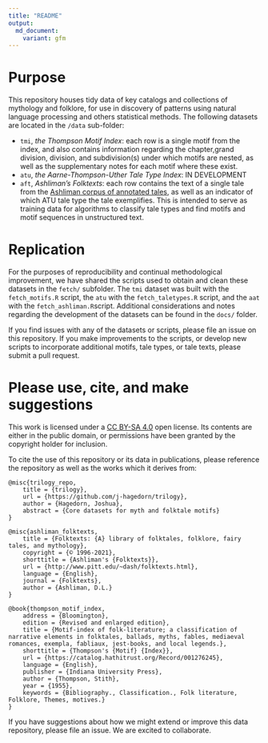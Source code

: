```yaml
---
title: "README"
output: 
  md_document:
    variant: gfm
---
```


# Purpose

This repository houses tidy data of key catalogs and collections of mythology and folklore, for use in discovery of patterns using natural language processing and others statistical methods.  The following datasets are located in the `/data` sub-folder:

- `tmi`, *the Thompson Motif Index*: each row is a single motif from the index, and also contains information regarding the chapter,grand division, division, and subdivision(s) under which motifs are nested, as well as the supplementary notes for each motif where these exist. 
- `atu`, *the Aarne-Thompson-Uther Tale Type Index*: IN DEVELOPMENT
- `aft`, *Ashliman's Folktexts*: each row contains the text of a single tale from the [Ashliman corpus of annotated tales](https://www.pitt.edu/~dash/folktexts.html), as well as an indicator of which ATU tale type the tale exemplifies. This is intended to serve as  training data for algorithms to classify tale types and find motifs and motif sequences in unstructured text.

# Replication

For the purposes of reproducibility and continual methodological improvement, we have shared the scripts used to obtain and clean these datasets in the `fetch/` subfolder.  The `tmi` dataset was built with the `fetch_motifs.R` script, the `atu` with the `fetch_taletypes.R` script, and the `aat` with the `fetch_ashliman.R`script.  Additional considerations and notes regarding the development of the datasets can be found in the `docs/` folder.

If you find issues with any of the datasets or scripts, please file an issue on this repository.  If you make improvements to the scripts, or develop new scripts to incorporate additional motifs, tale types, or tale texts, please submit a pull request.

# Please use, cite, and make suggestions

This work is licensed under a [CC BY-SA 4.0](https://creativecommons.org/licenses/by-sa/4.0/) open license.  Its contents are either in the public domain, or permissions have been granted by the copyright holder for inclusion.  

To cite the use of this repository or its data in publications, please reference the repository as well as the works which it derives from:

```
@misc{trilogy_repo,
	title = {trilogy},
	url = {https://github.com/j-hagedorn/trilogy},
	author = {Hagedorn, Joshua},
	abstract = {Core datasets for myth and folktale motifs}
}

@misc{ashliman_folktexts,
	title = {Folktexts: {A} library of folktales, folklore, fairy tales, and mythology},
	copyright = {© 1996-2021},
	shorttitle = {Ashliman's {Folktexts}},
	url = {http://www.pitt.edu/~dash/folktexts.html},
	language = {English},
	journal = {Folktexts},
	author = {Ashliman, D.L.}
}

@book{thompson_motif_index,
	address = {Bloomington},
	edition = {Revised and enlarged edition},
	title = {Motif-index of folk-literature; a classification of narrative elements in folktales, ballads, myths, fables, mediaeval romances, exempla, fabliaux, jest-books, and local legends.},
	shorttitle = {Thompson's {Motif} {Index}},
	url = {https://catalog.hathitrust.org/Record/001276245},
	language = {English},
	publisher = {Indiana University Press},
	author = {Thompson, Stith},
	year = {1955},
	keywords = {Bibliography., Classification., Folk literature, Folklore, Themes, motives.}
}
```

If you have suggestions about how we might extend or improve this data repository, please file an issue.  We are excited to collaborate.


